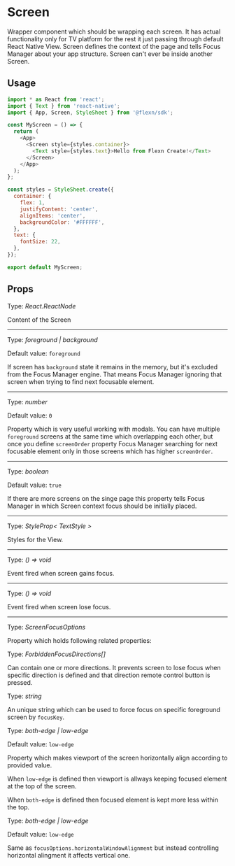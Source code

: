 
# Screen

Wrapper component which should be wrapping each screen. It has actual functionality only for TV platform for the rest it just passing through default React Native View.
Screen defines the context of the page and tells Focus Manager about your app structure. Screen can't ever be inside another Screen.

## Usage
```javascript
import * as React from 'react';
import { Text } from 'react-native';
import { App, Screen, StyleSheet } from '@flexn/sdk';

const MyScreen = () => {
  return (
    <App>
      <Screen style={styles.container}>
        <Text style={styles.text}>Hello from Flexn Create!</Text>
      </Screen>
    </App>
  );
};

const styles = StyleSheet.create({
  container: {
    flex: 1,
    justifyContent: 'center',
    alignItems: 'center',
    backgroundColor: '#FFFFFF',
  },
  text: {
    fontSize: 22,
  },
});

export default MyScreen;
```


## Props

<Prop value="children" /><Badge required /> 

Type: *React.ReactNode*

Content of the Screen

------------------------------------------------------------

<Prop value="screenState" /><Badge value="Android TV, Fire TV, Apple TV" platform /> 

Type: *foreground | background*

Default value: `foreground`

If screen has `background` state it remains in the memory, but it's excluded from the Focus Manager engine. That means Focus Manager ignoring that screen when 
trying to find next focusable element.

------------------------------------------------------------

<Prop value="screenOrder" /><Badge value="Android TV, Fire TV, Apple TV" platform /> 

Type: *number*

Default value: `0`

Property which is very useful working with modals. You can have multiple `foreground` screens at the same time which overlapping each other, but once you define 
`screenOrder` property Focus Manager searching for next focusable element only in those screens which has higher `screenOrder`.

------------------------------------------------------------

<Prop value="stealFocus" /><Badge value="Android TV, Fire TV, Apple TV" platform /> 

Type: *boolean*

Default value: `true`

If there are more screens on the singe page this property tells Focus Manager in which Screen context focus should be initially placed.

------------------------------------------------------------

<Prop value="style" />

Type: *StyleProp< TextStyle >*

Styles for the View.

------------------------------------------------------------

<Prop value="onFocus" /><Badge value="Android TV, Fire TV, Apple TV" platform /> 

Type: *() => void*

Event fired when screen gains focus.

------------------------------------------------------------

<Prop value="onBlur" /><Badge value="Android TV, Fire TV, Apple TV" platform /> 

Type: *() => void*

Event fired when screen lose focus.

------------------------------------------------------------

<Prop value="focusOptions" /><Badge value="Android TV, Fire TV, Apple TV" platform /> 

Type: *ScreenFocusOptions*

Property which holds following related properties:

<Prop value="forbiddenFocusDirections" subProperty />

Type: *ForbiddenFocusDirections[]*

Can contain one or more directions. It prevents screen to lose focus when specific direction is defined and that direction remote control button is pressed. 

<Prop value="focusKey" subProperty/>

Type: *string*

An unique string which can be used to force focus on specific foreground screen by `focusKey`.

<Prop value="horizontalWindowAlignment" subProperty />

Type: *both-edge | low-edge*

Default value: `low-edge`

Property which makes viewport of the screen horizontally align according to provided value. 

When `low-edge` is defined then viewport is allways keeping focused element at the top of the screen.

When `both-edge` is defined then focused element is kept more less within the top.

<Prop value="verticalWindowAlignment" subProperty />

Type: *both-edge | low-edge*

Default value: `low-edge`

Same as `focusOptions.horizontalWindowAlignment` but instead controlling horizontal alingment it affects vertical one.
